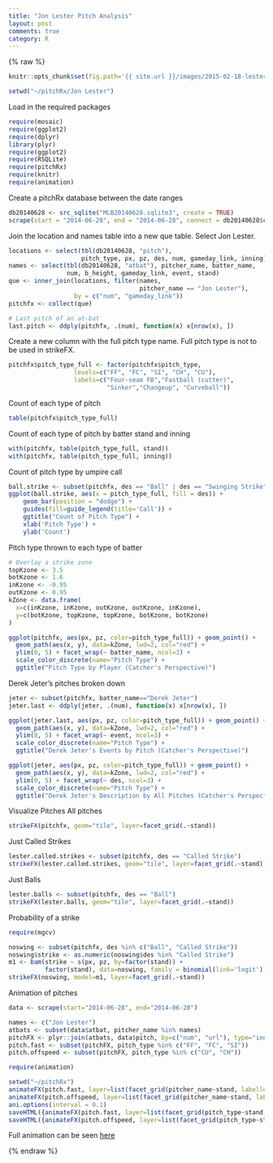```yaml
---
title: "Jon Lester Pitch Analysis"
layout: post
comments: true
category: R
---
```


{% raw %}

```r
knitr::opts_chunk$set(fig.path='{{ site.url }}/images/2015-02-18-lester2014-')
```

```r
setwd("~/pitchRx/Jon Lester")
```

Load in the required packages
```r
require(mosaic)
require(ggplot2)
require(dplyr)
library(plyr)
require(ggplot2)
require(RSQLite)
require(pitchRx)
require(knitr)
require(animation)
```

Create a pitchRx database between the date ranges
```r
db20140628 <- src_sqlite("MLB20140628.sqlite3", create = TRUE)
scrape(start = "2014-06-28", end = "2014-06-28", connect = db20140628$con)
```

Join the location and names table into a new que table.  Select Jon Lester.
```r
locations <- select(tbl(db20140628, "pitch"), 
                    pitch_type, px, pz, des, num, gameday_link, inning)
names <- select(tbl(db20140628, "atbat"), pitcher_name, batter_name, 
                num, b_height, gameday_link, event, stand)
que <- inner_join(locations, filter(names, 
                                    pitcher_name == "Jon Lester"),
                  by = c("num", "gameday_link"))
pitchfx <- collect(que)

# Last pitch of an at-bat
last.pitch <- ddply(pitchfx, .(num), function(x) x[nrow(x), ])
```

Create a new column with the full pitch type name.  Full pitch type is not to be used in strikeFX.
```r
pitchfx$pitch_type_full <- factor(pitchfx$pitch_type,
                  levels=c("FF", "FC", "SI", "CH", "CU"),
                  labels=c("Four-seam FB","Fastball (cutter)",
                           "Sinker","Changeup", "Curveball"))
```

Count of each type of pitch
```r
table(pitchfx$pitch_type_full)
```

Count of each type of pitch by batter stand and inning
```r
with(pitchfx, table(pitch_type_full, stand))
with(pitchfx, table(pitch_type_full, inning))
```

Count of pitch type by umpire call
```r
ball.strike <- subset(pitchfx, des == "Ball" | des == "Swinging Strike" | des == "Called Strike")
ggplot(ball.strike, aes(x = pitch_type_full, fill = des)) +
    geom_bar(position = "dodge") +
    guides(fill=guide_legend(title='Call')) +
    ggtitle("Count of Pitch Type") +
    xlab('Pitch Type') +
    ylab('Count')
```

Pitch type thrown to each type of batter
```r
# Overlay a strike zone
topKzone <- 3.5
botKzone <- 1.6
inKzone <- -0.95
outKzone <- 0.95
kZone <- data.frame(
  x=c(inKzone, inKzone, outKzone, outKzone, inKzone),
  y=c(botKzone, topKzone, topKzone, botKzone, botKzone)
)

ggplot(pitchfx, aes(px, pz, color=pitch_type_full)) + geom_point() +
  geom_path(aes(x, y), data=kZone, lwd=2, col="red") +
  ylim(0, 5) + facet_wrap(~ batter_name, ncol=3) +
  scale_color_discrete(name="Pitch Type") +
  ggtitle("Pitch Type by Player (Catcher's Perspective)")
```

Derek Jeter's pitches broken down
```r
jeter <- subset(pitchfx, batter_name=="Derek Jeter")
jeter.last <- ddply(jeter, .(num), function(x) x[nrow(x), ])

ggplot(jeter.last, aes(px, pz, color=pitch_type_full)) + geom_point() +
  geom_path(aes(x, y), data=kZone, lwd=2, col="red") +
  ylim(0, 5) + facet_wrap(~ event, ncol=3) +
  scale_color_discrete(name="Pitch Type") +
  ggtitle("Derek Jeter's Events by Pitch (Catcher's Perspective)")

ggplot(jeter, aes(px, pz, color=pitch_type_full)) + geom_point() +
  geom_path(aes(x, y), data=kZone, lwd=2, col="red") +
  ylim(0, 5) + facet_wrap(~ des, ncol=3) +
  scale_color_discrete(name="Pitch Type") +
  ggtitle("Derek Jeter's Description by All Pitches (Catcher's Perspective)")
```

Visualize Pitches
All pitches
```r
strikeFX(pitchfx, geom="tile", layer=facet_grid(.~stand))
```

Just Called Strikes
```r
lester.called.strikes <- subset(pitchfx, des == "Called Strike")
strikeFX(lester.called.strikes, geom="tile", layer=facet_grid(.~stand))
```

Just Balls
```r
lester.balls <- subset(pitchfx, des == "Ball")
strikeFX(lester.balls, geom="tile", layer=facet_grid(.~stand))
```

Probability of a strike
```r
require(mgcv)
```

```r
noswing <- subset(pitchfx, des %in% c("Ball", "Called Strike"))
noswing$strike <- as.numeric(noswing$des %in% "Called Strike")
m1 <- bam(strike ~ s(px, pz, by=factor(stand)) +
          factor(stand), data=noswing, family = binomial(link='logit'))
strikeFX(noswing, model=m1, layer=facet_grid(.~stand))
```

Animation of pitches
```r
data <- scrape(start="2014-06-28", end="2014-06-28")
```


```r
names <- c("Jon Lester")
atbats <- subset(data$atbat, pitcher_name %in% names)
pitchFX <- plyr::join(atbats, data$pitch, by=c("num", "url"), type="inner")
pitch.fast <- subset(pitchFX, pitch_type %in% c("FF", "FC", "SI"))
pitch.offspeed <- subset(pitchFX, pitch_type %in% c("CU", "CH"))

require(animation)

setwd("~/pitchRx")
animateFX(pitch.fast, layer=list(facet_grid(pitcher_name~stand, labeller = label_both), theme_bw(), coord_equal()))
animateFX(pitch.offspeed, layer=list(facet_grid(pitcher_name~stand, labeller = label_both), theme_bw(), coord_equal()))
ani.options(interval = 0.1)
saveHTML({animateFX(pitch.fast, layer=list(facet_grid(pitch_type~stand, labeller = label_both), theme_bw(), coord_equal()))}, img.name="lester_fast_pitches")
saveHTML({animateFX(pitch.offspeed, layer=list(facet_grid(pitch_type~stand, labeller = label_both), theme_bw(), coord_equal()))}, img.name="lester_slow_pitches")
```
Full animation can be seen [here](http://www.ariball.com/news/12232014lester.html)


{% endraw %}
